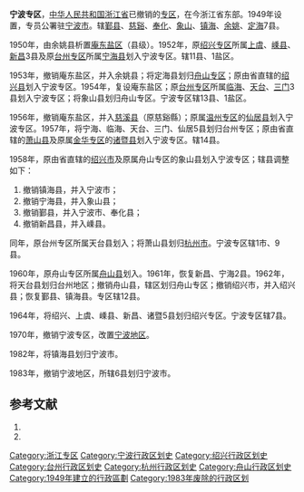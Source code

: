 '''宁波专区'''，[[中华人民共和国|中华人民共和国]][[浙江省|浙江省]]已撤销的[[专区|专区]]，在今浙江省东部。1949年设置，专员公署驻[[宁波市|宁波市]]。辖[[鄞县|鄞县]]、[[慈谿縣|慈谿]]、[[奉化县|奉化]]、[[象山县|象山]]、[[镇海县|镇海]]、[[余姚县|余姚]]、[[定海县|定海]]7县。

1950年，由余姚县析置[[庵东盐区|庵东盐区]]（县级）。1952年，原[[绍兴专区|绍兴专区]]所属[[上虞县|上虞]]、[[嵊县|嵊县]]、[[新昌县|新昌]]3县及原[[台州专区|台州专区]]所属[[宁海县_(浙江省)|宁海县]]划入宁波专区。辖11县、1盐区。

1953年，撤销庵东盐区，并入余姚县；将定海县划归[[舟山专区|舟山专区]]；原由省直辖的[[绍兴县|绍兴县]]划入宁波专区。1954年，复设庵东盐区；原[[台州专区|台州专区]]所属[[临海县|临海]]、[[天台县|天台]]、[[三门县|三门]]3县划入宁波专区；将象山县划归舟山专区。宁波专区辖13县、1盐区。

1956年，撤销庵东盐区，并入[[慈溪县|慈溪县]]（原慈谿縣）；原属[[温州专区|温州专区]]的[[仙居县|仙居县]]划入宁波专区。1957年，将宁海、临海、天台、三门、仙居5县划归台州专区；原由省直辖的[[萧山县|萧山县]]及原属[[金华专区|金华专区]]的[[诸暨县|诸暨县]]划入宁波专区。辖14县。

1958年，原由省直辖的[[绍兴市|绍兴市]]及原属舟山专区的象山县划入宁波专区；辖县调整如下：
#撤销镇海县，并入宁波市；
#撤销宁海县，并入象山县；
#撤销鄞县，并入宁波市、奉化县；
#撤销新昌县，并入嵊县。

同年，原台州专区所属天台县划入；将萧山县划归[[杭州市|杭州市]]。宁波专区辖1市、9县。

1960年，原舟山专区所属[[舟山县|舟山县]]划入。1961年，恢复新昌、宁海2县。1962年，将天台县划归台州地区；撤销舟山县，辖区划归舟山专区；撤销绍兴市，并入绍兴县；恢复鄞县、镇海县。专区辖12县。

1964年，将绍兴、上虞、嵊县、新昌、诸暨5县划归绍兴专区。宁波专区辖7县。

1970年，撤销宁波专区，改置[[宁波地区|宁波地区]]。

1982年，将镇海县划归宁波市。

1983年，撤销宁波地区，所辖6县划归宁波市。

== 参考文献 ==
# {{Cite book | author = 戴均良等 | title = 《中国古今地名大词典》 | location = 上海 | publisher = 上海辞书出版社 | date = 2005 | language = zh-hans }}
# {{Cite book | author = 史为乐 | title = 《中华人民共和国政区沿革（1949-2002）》 | location = 北京 | publisher = 人民出版社 | date = 2006 | language = zh-hans }}

{{浙江省历史二级政区|nocat}}
{{中华人民共和国行政区划小作品}}
[[Category:浙江专区|Category:浙江专区]]
[[Category:宁波行政区划史|Category:宁波行政区划史]]
[[Category:绍兴行政区划史|Category:绍兴行政区划史]]
[[Category:台州行政区划史|Category:台州行政区划史]]
[[Category:杭州行政区划史|Category:杭州行政区划史]]
[[Category:舟山行政区划史|Category:舟山行政区划史]]
[[Category:1949年建立的行政區劃|Category:1949年建立的行政區劃]]
[[Category:1983年废除的行政区划|Category:1983年废除的行政区划]]